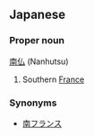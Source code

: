 ==Japanese==
===Proper noun===
[[南]][[仏]] (Nanhutsu)

# Southern [[France]]

===Synonyms===
*[[南フランス]]